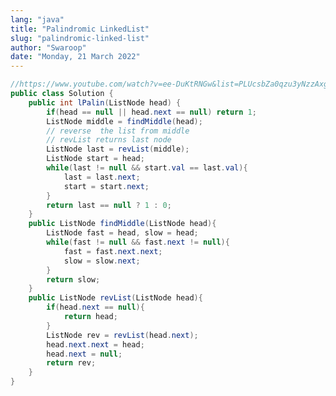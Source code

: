 ```yaml
---
lang: "java"
title: "Palindromic LinkedList"
slug: "palindromic-linked-list"
author: "Swaroop"
date: "Monday, 21 March 2022"
---
```

```java
//https://www.youtube.com/watch?v=ee-DuKtRNGw&list=PLUcsbZa0qzu3yNzzAxgvSgRobdUUJvz7p&index=38&ab_channel=AnujBhaiya
public class Solution {
    public int lPalin(ListNode head) {
        if(head == null || head.next == null) return 1;
        ListNode middle = findMiddle(head);
        // reverse  the list from middle
        // revList returns last node
        ListNode last = revList(middle);
        ListNode start = head;
        while(last != null && start.val == last.val){
            last = last.next;
            start = start.next;
        }
        return last == null ? 1 : 0;
    }
    public ListNode findMiddle(ListNode head){
        ListNode fast = head, slow = head;
        while(fast != null && fast.next != null){
            fast = fast.next.next;
            slow = slow.next;
        }
        return slow;
    }
    public ListNode revList(ListNode head){
        if(head.next == null){
            return head;
        }
        ListNode rev = revList(head.next);
        head.next.next = head;
        head.next = null;
        return rev;
    }
}
```